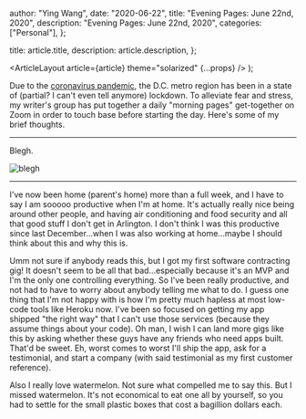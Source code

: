 
  author: "Ying Wang",
  date: "2020-06-22",
  title: "Evening Pages: June 22nd, 2020",
  description: "Evening Pages: June 22nd, 2020",
  categories: ["Personal"],
};

  title: article.title,
  description: article.description,
};

  <ArticleLayout article={article} theme="solarized" {...props} />
);

Due to the [coronavirus
pandemic](https://en.wikipedia.org/wiki/2019-20_coronavirus_pandemic), the D.C.
metro region has been in a state of (partial? I can't even tell anymore)
lockdown. To alleviate fear and stress, my writer's group has put together a
daily "morning pages" get-together on Zoom in order to touch base before
starting the day. Here's some of my brief thoughts.

---

Blegh.

![blegh](/img/posts/2020/06/22/evening_pages.jpg)

---

I've now been home (parent's home) more than a full week, and I have to say I am
sooooo productive when I'm at home. It's actually really nice being around other
people, and having air conditioning and food security and all that good stuff I
don't get in Arlington. I don't think I was this productive since last
December...when I was also working at home...maybe I should think about this and
why this is.

Umm not sure if anybody reads this, but I got my first software contracting gig!
It doesn't seem to be all that bad...especially because it's an MVP and I'm the
only one controlling everything. So I've been really productive, and not had to
have to worry about anybody telling me what to do. I guess one thing that I'm
not happy with is how I'm pretty much hapless at most low-code tools like Heroku
now. I've been so focused on getting my app shipped "the right way" that I can't
use those services (because they assume things about your code). Oh man, I wish
I can land more gigs like this by asking whether these guys have any friends who
need apps built. That'd be sweet. Eh, worst comes to worst I'll ship the app,
ask for a testimonial, and start a company (with said testimonial as my first
customer reference).

Also I really love watermelon. Not sure what compelled me to say this. But I
missed watermelon. It's not economical to eat one all by yourself, so you had to
settle for the small plastic boxes that cost a bagillion dollars each.
